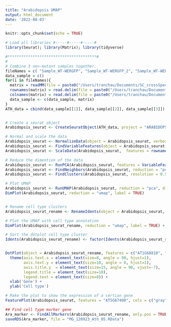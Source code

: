 ```yaml
---
title: "Arabidopsis UMAP"
output: html_document
date: '2022-08-03'
---
```


```r
knitr::opts_chunk$set(echo = TRUE)
```


```r

# Load all libraries #-----#-----#-----#
library(Seurat); library(Matrix); library(tidyverse)

#***************************************#
#
# Combine 3 non-mutant samples together.
fileNames = c( "Sample_WT-WERGFP", "Sample_WT-WERGFP_2", "Sample_WT-WERGFP_3")
data_sample = c()
for(i in fileNames){
  matrix = readMM(file = paste0("/Users/tranchau/Documents/SC_crossSpecies/GSE123013_RAW_matrices/", i, "/filtered_gene_bc_matrices/TAIR10/matrix.mtx"))
  rownames(matrix) = read.delim(file = paste0("/Users/tranchau/Documents/SC_crossSpecies/GSE123013_RAW_matrices/", i, "/filtered_gene_bc_matrices/TAIR10/genes.tsv"), header = FALSE, stringsAsFactors = FALSE)$V1
  colnames(matrix) = read.delim(file = paste0("/Users/tranchau/Documents/SC_crossSpecies/GSE123013_RAW_matrices/", i, "/filtered_gene_bc_matrices/TAIR10/barcodes.tsv"), header = FALSE, stringsAsFactors = FALSE)$V1
  data_sample <- c(data_sample, matrix)
}
ATH_data = cbind(data_sample[[1]], data_sample[[2]], data_sample[[3]]) # Same rownames, different columns,


# Create a seurat object
Arabidopsis_seurat <- CreateSeuratObject(ATH_data, project = "ARABIDOPSIS")

# Normal and scale the data
Arabidopsis_seurat <- NormalizeData(object = Arabidopsis_seurat, verbose = FALSE)
Arabidopsis_seurat <- FindVariableFeatures(object = Arabidopsis_seurat, selection.method = "vst", verbose = FALSE)
Arabidopsis_seurat <- ScaleData(Arabidopsis_seurat,  features = rownames(Arabidopsis_seurat))

# Reduce the dimention of the data
Arabidopsis_seurat <- RunPCA(Arabidopsis_seurat, features = VariableFeatures(object = Arabidopsis_seurat) ,verbose = FALSE)
Arabidopsis_seurat <- FindNeighbors(Arabidopsis_seurat, reduction = "pca", dims = 1:30) 
Arabidopsis_seurat <- FindClusters(Arabidopsis_seurat, resolution = 0.5) 

# Plot UMAP
Arabidopsis_seurat <- RunUMAP(Arabidopsis_seurat, reduction = "pca", dims = 1:30) 
DimPlot(Arabidopsis_seurat, reduction = "umap", label = TRUE)


# Rename cell type clusters
Arabidopsis_seurat_rename <- RenameIdents(object = Arabidopsis_seurat, '0' = "Stele1", '1' = "Meristem_Endocortex", '2' = "Root_cap", '3'= "Atrichoblast1", '4'= "Trichoblast2", '5' = "Cortex", '6' = "Stele2", '7'= "Atrichoblast2", '8' = "Endodermis", '9' = "Trichoblast1", '10'= "Xylem", '11' = "Unknown", '12' = "Phloem")

# Plot the UMAP with cell type annotation
DimPlot(Arabidopsis_seurat_rename, reduction = "umap", label = TRUE) + NoLegend() + NoAxes()

```

```r
# Sort the dotplot cell type cluster
Idents(Arabidopsis_seurat_rename) <- factor(Idents(Arabidopsis_seurat_rename), levels= c("Xylem", "Stele1", "Stele2", "Phloem", "Cortex","Unknown",  "Trichoblast1", "Trichoblast2", "Atrichoblast1", "Atrichoblast2", "Endodermis", "Root_cap", "Meristem_Endocortex"))


DotPlot(object = Arabidopsis_seurat_rename, features = c("AT1G68810", "AT4G35350", "AT1G71930", "AT4G14010", "AT1G44800", "AT1G64660", "AT2G46890", "AT1G79430", "AT5G50720", "AT1G62510", "AT5G53370",  "AT1G27740", "AT4G34580",  "AT1G62980", "AT2G37260", "AT5G40330", "AT1G65310", "AT3G11550", "AT2G36100", "AT5G17520", "AT3G52180", "AT2G14900", "AT5G45210"), cols = "RdYlBu",  col.min= -2, col.max = 2, dot.scale = 4) + 
  theme(axis.text.x = element_text(size=8, angle = 90, hjust=1), 
        axis.text.y = element_text(size=10, angle = 0, hjust=1), 
        axis.title.y  = element_text(size=15, angle = 90, vjust=-7),
        legend.title = element_text(size=10),
        legend.text = element_text(size=8)) + 
  xlab('Gene') +  
  ylab('Cell type')

```

```r
# Make the plot to show the expression of a certian gene
FeaturePlot(Arabidopsis_seurat, features = "AT5G67400", cols = c("gray", "green", "darkgreen"))
```

```r
## Find cell type marker gene
Ara_marker <- FindAllMarkers(Arabidopsis_seurat_rename, only.pos = TRUE, min.pct = 0.5, logfc.threshold = 0.5) %>% group_by(cluster) %>% arrange(cluster, desc(avg_log2FC))
saveRDS(Ara_marker, file = "MG_120923_Ath_05.RData")

```





